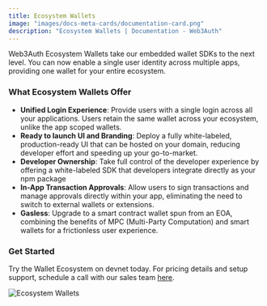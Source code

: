 ```yaml
---
title: Ecosystem Wallets
image: "images/docs-meta-cards/documentation-card.png"
description: "Ecosystem Wallets | Documentation - Web3Auth"
---
```


Web3Auth Ecosystem Wallets take our embedded wallet SDKs to the next level. You can now enable a
single user identity across multiple apps, providing one wallet for your entire ecosystem.

### What Ecosystem Wallets Offer

- **Unified Login Experience**: Provide users with a single login across all your applications.
  Users retain the same wallet across your ecosystem, unlike the app scoped wallets.
- **Ready to launch UI and Branding**: Deploy a fully white-labeled, production-ready UI that can be
  hosted on your domain, reducing developer effort and speeding up your go-to-market.
- **Developer Ownership**: Take full control of the developer experience by offering a white-labeled
  SDK that developers integrate directly as your npm package
- **In-App Transaction Approvals**: Allow users to sign transactions and manage approvals directly
  within your app, eliminating the need to switch to external wallets or extensions.
- **Gasless**: Upgrade to a smart contract wallet spun from an EOA, combining the benefits of MPC
  (Multi-Party Computation) and smart wallets for a frictionless user experience.

### Get Started

Try the Wallet Ecosystem on devnet today. For pricing details and setup support, schedule a call
with our sales team [here](https://calendly.com/web3auth/meeting-with-web3auth).

![Ecosystem Wallets](/images/wallet-ecosystem-offerings.png)
